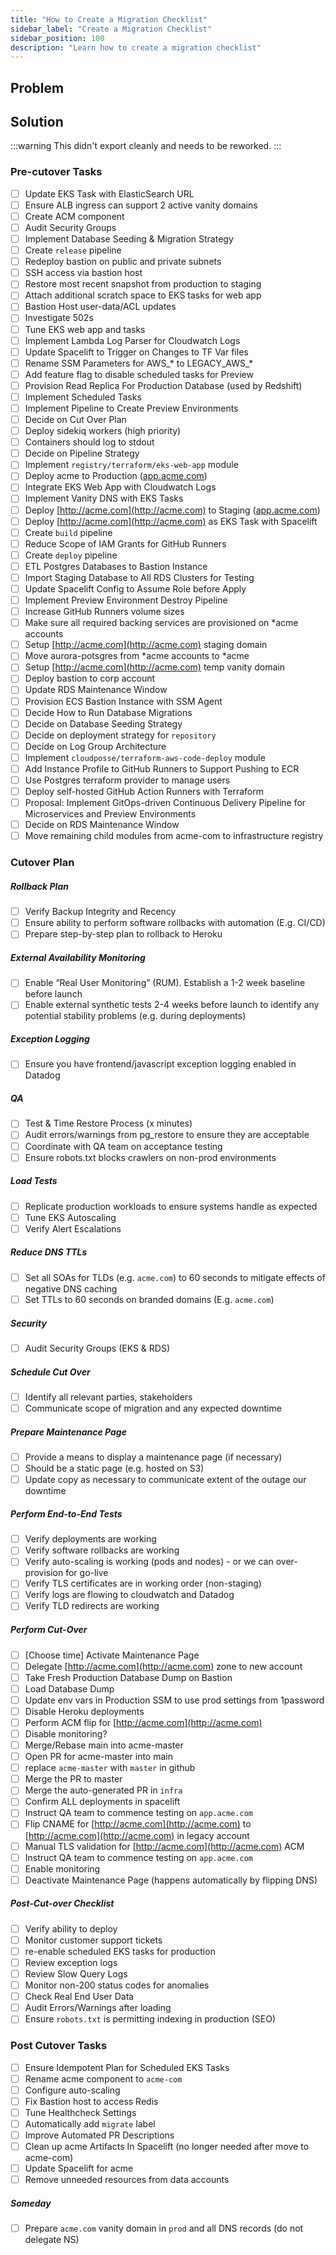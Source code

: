 ```yaml
---
title: "How to Create a Migration Checklist"
sidebar_label: "Create a Migration Checklist"
sidebar_position: 100
description: "Learn how to create a migration checklist"
---
```


## Problem

## Solution

:::warning
This didn't export cleanly and needs to be reworked.
:::

### Pre-cutover Tasks
- [ ] Update EKS Task with ElasticSearch URL
- [ ] Ensure ALB ingress can support 2 active vanity domains
- [ ] Create ACM component
- [ ] Audit Security Groups
- [ ] Implement Database Seeding & Migration Strategy
- [ ] Create `release` pipeline
- [ ] Redeploy bastion on public and private subnets
- [ ] SSH access via bastion host
- [ ] Restore most recent snapshot from production to staging
- [ ] Attach additional scratch space to EKS tasks for web app
- [ ] Bastion Host user-data/ACL updates
- [ ] Investigate 502s
- [ ] Tune EKS web app and tasks
- [ ] Implement Lambda Log Parser for Cloudwatch Logs
- [ ] Update Spacelift to Trigger on Changes to TF Var files
- [ ] Rename SSM Parameters for AWS_* to LEGACY_AWS_*
- [ ] Add feature flag to disable scheduled tasks for Preview
- [ ]  Provision Read Replica For Production Database (used by Redshift)
- [ ] Implement Scheduled Tasks
- [ ] Implement Pipeline to Create Preview Environments
- [ ] Decide on Cut Over Plan
- [ ] Deploy sidekiq workers (high priority)
- [ ] Containers should log to stdout
- [ ]  Decide on Pipeline Strategy
- [ ] Implement `registry/terraform/eks-web-app` module
- [ ]  Deploy acme to Production ([app.acme.com](http://app.acme.com))
- [ ] Integrate EKS Web App with Cloudwatch Logs
- [ ] Implement Vanity DNS with EKS Tasks
- [ ] Deploy [http://acme.com](http://acme.com)    to Staging ([app.acme.com](http://app.acme.com))
- [ ] Deploy [http://acme.com](http://acme.com)    as EKS Task with Spacelift
- [ ]  Create `build` pipeline
- [ ] Reduce Scope of IAM Grants for GitHub Runners
- [ ] Create `deploy` pipeline
- [ ] ETL Postgres Databases to Bastion Instance
- [ ] Import Staging Database to All RDS Clusters for Testing
- [ ]  Update Spacelift Config to Assume Role before Apply
- [ ] Implement Preview Environment Destroy Pipeline
- [ ] Increase GitHub Runners volume sizes
- [ ] Make sure all required backing services are provisioned on *acme accounts
- [ ]  Setup [http://acme.com](http://acme.com)    staging domain
- [ ] Move aurora-potsgres from *acme accounts to *acme
- [ ] Setup [http://acme.com](http://acme.com)    temp vanity domain
- [ ] Deploy bastion to corp account
- [ ] Update RDS Maintenance Window
- [ ] Provision ECS Bastion Instance with SSM Agent
- [ ] Decide How to Run Database Migrations
- [ ] Decide on Database Seeding Strategy
- [ ] Decide on deployment strategy for `repository`
- [ ]  Decide on Log Group Architecture
- [ ] Implement `cloudposse/terraform-aws-code-deploy` module
- [ ] Add Instance Profile to GitHub Runners to Support Pushing to ECR
- [ ] Use Postgres terraform provider to manage users
- [ ] Deploy self-hosted GitHub Action Runners with Terraform
- [ ] Proposal: Implement GitOps-driven Continuous Delivery Pipeline for Microservices and Preview Environments
- [ ] Decide on RDS Maintenance Window
- [ ]  Move remaining child modules from acme-com to infrastructure registry
### Cutover Plan

##### Rollback Plan
- [ ] Verify Backup Integrity and Recency
- [ ]  Ensure ability to perform software rollbacks with automation (E.g. CI/CD)
- [ ] Prepare step-by-step plan to rollback to Heroku
##### External Availability Monitoring
- [ ] Enable “Real User Monitoring” (RUM). Establish a 1-2 week baseline before launch
- [ ] Enable external synthetic tests 2-4 weeks before launch to identify any potential stability problems (e.g. during deployments)
##### Exception Logging
- [ ] Ensure you have frontend/javascript exception logging enabled in Datadog
##### QA
- [ ] Test & Time Restore Process (x minutes)
- [ ] Audit errors/warnings from pg_restore to ensure they are acceptable
- [ ] Coordinate with QA team on acceptance testing
- [ ] Ensure robots.txt blocks crawlers on non-prod environments
##### Load Tests
- [ ] Replicate production workloads to ensure systems handle as expected
- [ ] Tune EKS Autoscaling
- [ ] Verify Alert Escalations
##### Reduce DNS TTLs
- [ ] Set all SOAs for TLDs (e.g. `acme.com`) to 60 seconds to mitigate effects of negative DNS caching
- [ ] Set TTLs to 60 seconds on branded domains (E.g. `acme.com`)
##### Security
- [ ]  Audit Security Groups (EKS & RDS)
##### Schedule Cut Over
- [ ] Identify all relevant parties, stakeholders
- [ ] Communicate scope of migration and any expected downtime
##### Prepare Maintenance Page
- [ ] Provide a means to display a maintenance page (if necessary)
- [ ] Should be a static page (e.g. hosted on S3)
- [ ] Update copy as necessary to communicate extent of the outage our downtime
##### Perform End-to-End Tests
- [ ] Verify deployments are working
- [ ] Verify software rollbacks are working
- [ ] Verify auto-scaling is working (pods and nodes) - or we can over-provision for go-live
- [ ]  Verify TLS certificates are in working order (non-staging)
- [ ] Verify logs are flowing to cloudwatch and Datadog
- [ ] Verify TLD redirects are working
##### Perform Cut-Over
- [ ] [Choose time] Activate Maintenance Page
- [ ] Delegate [http://acme.com](http://acme.com)  zone to new account
- [ ] Take Fresh Production Database Dump on Bastion
- [ ] Load Database Dump
- [ ] Update env vars in Production SSM to use prod settings from 1password
- [ ] Disable Heroku deployments
- [ ] Perform ACM flip for [http://acme.com](http://acme.com)
- [ ] Disable monitoring?
- [ ] Merge/Rebase main into acme-master
- [ ] Open PR for acme-master into main
- [ ] replace `acme-master` with `master` in github
- [ ] Merge the PR to master
- [ ] Merge the auto-generated PR in `infra`
- [ ] Confirm ALL deployments in spacelift
- [ ] Instruct QA team to commence testing on `app.acme.com`
- [ ] Flip CNAME for [http://acme.com](http://acme.com)    to [http://acme.com](http://acme.com)   in legacy account
- [ ]  Manual TLS validation for [http://acme.com](http://acme.com)   ACM
- [ ] Instruct QA team to commence testing on `app.acme.com`
- [ ] Enable monitoring
- [ ] Deactivate Maintenance Page (happens automatically by flipping DNS)
##### Post-Cut-over Checklist
- [ ] Verify ability to deploy
- [ ]  Monitor customer support tickets
- [ ] re-enable scheduled EKS tasks for production
- [ ] Review exception logs
- [ ] Review Slow Query Logs
- [ ] Monitor non-200 status codes for anomalies
- [ ] Check Real End User Data
- [ ] Audit Errors/Warnings after loading
- [ ] Ensure `robots.txt` is permitting indexing in production (SEO)

### Post Cutover Tasks
- [ ] Ensure Idempotent Plan for Scheduled EKS Tasks
- [ ] Rename acme component to `acme-com`
- [ ] Configure auto-scaling
- [ ] Fix Bastion host to access Redis
- [ ] Tune Healthcheck Settings
- [ ] Automatically add `migrate` label
- [ ]  Improve Automated PR Descriptions
- [ ] Clean up acme Artifacts In Spacelift (no longer needed after move to acme-com)
- [ ] Update Spacelift for acme
- [ ] Remove unneeded resources from data accounts
##### Someday
- [ ] Prepare `acme.com` vanity domain in `prod` and all DNS records (do not delegate NS)


